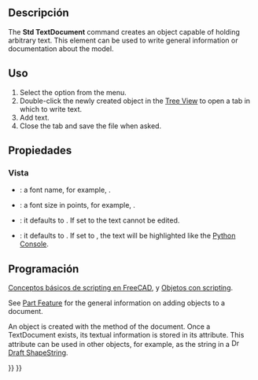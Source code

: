 <languages/>

<div class="mw-translate-fuzzy">
{{Docnav
|[[Std_MeasureDistance/es|MedirDistancia]]
|[[Std_DemoMode/es|ModoDemo]]
|[[Std_Tools_Menu/es|Std Menu de Herramientas]]
|IconL=Std_MeasureDistance.svg
|IconR=Std_DemoMode.svg
|IconC=Freecad.svg
}}
</div>

{{GuiCommand
|Name=Std TextDocument
|MenuLocation=Tools → Text Document
|Workbenches=All
|Version=0.19
|SeeAlso=[[Draft ShapeString|Draft ShapeString]], [[Draft Text|Draft Text]]
}}

<span id="Description"></span>
==Descripción==

The '''Std TextDocument''' command creates an object capable of holding arbitrary text. This element can be used to write general information or documentation about the model.

<span id="Usage"></span>
==Uso==

# Select the {{MenuCommand|Tools → [[Image:Std_TextDocument.svg|16px]] Text Document}} option from the menu.
# Double-click the newly created object in the [[Tree_View|Tree View]] to open a tab in which to write text.
# Add text.
# Close the tab and save the file when asked.

<span id="Properties"></span>
==Propiedades==

<span id="View"></span>
===Vista===

{{TitleProperty|Editor}}

* {{PropertyView|Font Name|Font}}: a font name, for example, {{Value|Ubuntu Mono}}.
* {{PropertyView|Font Size|Float}}: a font size in points, for example, {{Value|11}}.
* {{PropertyView|Read Only|Bool}}: it defaults to {{FALSE}}. If set to {{TRUE}} the text cannot be edited. 
* {{PropertyView|Syntax Highlighter|Enumeration}}: it defaults to {{Value|None}}. If set to {{Value|Python}}, the text will be highlighted like the [[Python_Console|Python Console]].

<span id="Scripting"></span>
==Programación==

<div class="mw-translate-fuzzy">
{{Emphasis|Ver también:}} [[FreeCAD Scripting Basics/es|Conceptos básicos de scripting en FreeCAD]], y [[scripted objects/es|Objetos con scripting]].
</div>

See [[Part_Feature|Part Feature]] for the general information on adding objects to a document.

An {{incode|App::TextDocument}} object is created with the {{incode|addObject()}} method of the document. Once a TextDocument exists, its textual information is stored in its {{incode|Text}} attribute. This attribute can be used in other objects, for example, as the string in a [[Image:Draft_ShapeString.svg|16px]] [[Draft_ShapeString|Draft ShapeString]].

{{Code|code=
import FreeCAD as App
import Draft

doc = App.newDocument()
obj = doc.addObject("App::TextDocument", "Text_document")
obj.Text = "textual information"
doc.recompute()

obj2 = Draft.makeShapeString(obj.Text, "/usr/share/fonts/truetype/dejavu/DejaVuSans.ttf", 10)
doc.recompute()
}}


{{Docnav
|[[Std_ViewScreenShot|ViewScreenShot]]
|[[Std_DemoMode|DemoMode]]
|[[Std_Tools_Menu|Std Tools Menu]]
|IconL=Std_ViewScreenShot.svg
|IconR=Std_DemoMode.svg
|IconC=Freecad.svg
}}

{{Std_Base_navi{{#translation:}}}}
{{Userdocnavi{{#translation:}}}}